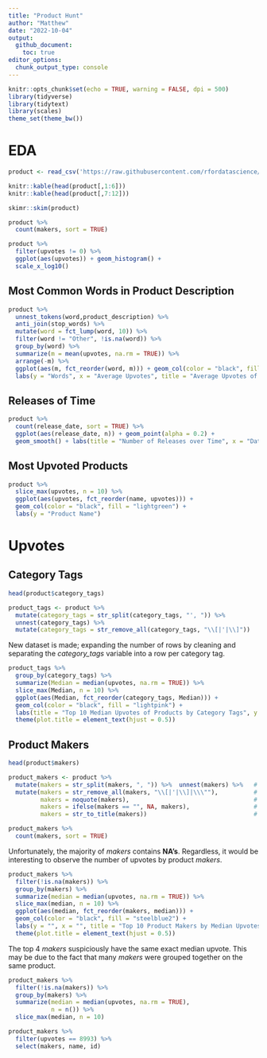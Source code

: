```yaml
---
title: "Product Hunt"
author: "Matthew"
date: "2022-10-04"
output: 
  github_document:
    toc: true
editor_options: 
  chunk_output_type: console
---
```


```r
knitr::opts_chunk$set(echo = TRUE, warning = FALSE, dpi = 500)
library(tidyverse)
library(tidytext)
library(scales)
theme_set(theme_bw())
```

# EDA

```r
product <- read_csv('https://raw.githubusercontent.com/rfordatascience/tidytuesday/master/data/2022/2022-10-04/product_hunt.csv')
```

```r
knitr::kable(head(product[,1:6]))
knitr::kable(head(product[,7:12]))

skimr::skim(product)
```

```r
product %>% 
  count(makers, sort = TRUE)
```

```r
product %>% 
  filter(upvotes != 0) %>% 
  ggplot(aes(upvotes)) + geom_histogram() +
  scale_x_log10()
```

## Most Common Words in Product Description

```r
product %>% 
  unnest_tokens(word,product_description) %>% 
  anti_join(stop_words) %>%
  mutate(word = fct_lump(word, 10)) %>% 
  filter(word != "Other", !is.na(word)) %>% 
  group_by(word) %>% 
  summarize(m = mean(upvotes, na.rm = TRUE)) %>% 
  arrange(-m) %>% 
  ggplot(aes(m, fct_reorder(word, m))) + geom_col(color = "black", fill = "lightblue") +
  labs(y = "Words", x = "Average Upvotes", title = "Average Upvotes of Products Based on the 10 Most Common Words")
```

## Releases of Time

```r
product %>% 
  count(release_date, sort = TRUE) %>% 
  ggplot(aes(release_date, n)) + geom_point(alpha = 0.2) +
  geom_smooth() + labs(title = "Number of Releases over Time", x = "Date", y = "Releases")
```

## Most Upvoted Products

```r
product %>% 
  slice_max(upvotes, n = 10) %>% 
  ggplot(aes(upvotes, fct_reorder(name, upvotes))) + 
  geom_col(color = "black", fill = "lightgreen") +
  labs(y = "Product Name")
```

# Upvotes
## Category Tags

```r
head(product$category_tags)

product_tags <- product %>% 
  mutate(category_tags = str_split(category_tags, "', ")) %>% 
  unnest(category_tags) %>% 
  mutate(category_tags = str_remove_all(category_tags, "\\[|'|\\]"))
```

New dataset is made; expanding the number of rows by cleaning and separating the *category_tags* variable into a row per category tag.

```r
product_tags %>% 
  group_by(category_tags) %>% 
  summarize(Median = median(upvotes, na.rm = TRUE)) %>% 
  slice_max(Median, n = 10) %>% 
  ggplot(aes(Median, fct_reorder(category_tags, Median))) + 
  geom_col(color = "black", fill = "lightpink") +
  labs(title = "Top 10 Median Upvotes of Products by Category Tags", y = "", x = "") +
  theme(plot.title = element_text(hjust = 0.5))
```

## Product Makers

```r
head(product$makers)

product_makers <- product %>% 
  mutate(makers = str_split(makers, ", ")) %>%  unnest(makers) %>%   # split into a list and then un-list into rows
  mutate(makers = str_remove_all(makers, "\\[|'|\\]|\\\""),          # remove extra characters
         makers = noquote(makers),                                   # remove quotes
         makers = ifelse(makers == "", NA, makers),                  # turn empty string into NA
         makers = str_to_title(makers))                              # convert into title case
```

```r
product_makers %>%  
  count(makers, sort = TRUE)
```

Unfortunately, the majority of *makers* contains **NA's**. Regardless, it would be interesting to observe the number of upvotes by product *makers*. 

```r
product_makers %>% 
  filter(!is.na(makers)) %>% 
  group_by(makers) %>% 
  summarize(median = median(upvotes, na.rm = TRUE)) %>% 
  slice_max(median, n = 10) %>% 
  ggplot(aes(median, fct_reorder(makers, median))) + 
  geom_col(color = "black", fill = "steelblue2") +
  labs(y = "", x = "", title = "Top 10 Product Makers by Median Upvotes") +
  theme(plot.title = element_text(hjust = 0.5))
```

The top 4 *makers* suspiciously have the same exact median upvote. This may be due to the fact that many *makers* were grouped together on the same product.

```r
product_makers %>% 
  filter(!is.na(makers)) %>% 
  group_by(makers) %>% 
  summarize(median = median(upvotes, na.rm = TRUE),
            n = n()) %>% 
  slice_max(median, n = 10)

product_makers %>% 
  filter(upvotes == 8993) %>% 
  select(makers, name, id)
```

